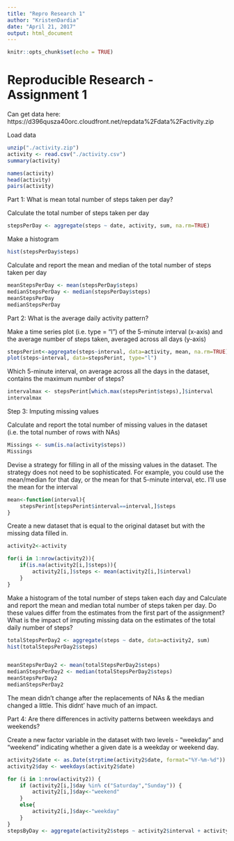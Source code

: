 ---
title: "Repro Research 1"
author: "KristenDardia"
date: "April 21, 2017"
output: html_document
---

```{r setup, include=FALSE}
knitr::opts_chunk$set(echo = TRUE)
```
Reproducible Research - Assignment 1
============================================
Can get data here: https://d396qusza40orc.cloudfront.net/repdata%2Fdata%2Factivity.zip


Load data

```{r}
unzip("./activity.zip")
activity <- read.csv("./activity.csv")
summary(activity)

names(activity)
head(activity)
pairs(activity)

```

Part 1: What is mean total number of steps taken per day?

Calculate the total number of steps taken per day
```{r}
stepsPerDay <- aggregate(steps ~ date, activity, sum, na.rm=TRUE)
```

Make a histogram
```{r}
hist(stepsPerDay$steps)
```

Calculate and report the mean and median of the total number of steps taken per day
```{r}
meanStepsPerDay <- mean(stepsPerDay$steps)
medianStepsPerDay <- median(stepsPerDay$steps)
meanStepsPerDay
medianStepsPerDay
```

Part 2: What is the average daily activity pattern?

Make a time series plot (i.e. type = "l") of the 5-minute interval (x-axis) 
and the average number of steps taken, averaged across all days (y-axis)

```{r}
stepsPerint<-aggregate(steps~interval, data=activity, mean, na.rm=TRUE)
plot(steps~interval, data=stepsPerint, type="l")
```

Which 5-minute interval, on average across all the days in the dataset, contains the maximum number of steps?

```{r}
intervalmax <- stepsPerint[which.max(stepsPerint$steps),]$interval
intervalmax
```

Step 3: Imputing missing values

Calculate and report the total number of missing values in the dataset (i.e. the total number of rows with NAs)
```{r}
Missings <- sum(is.na(activity$steps))
Missings
```

Devise a strategy for filling in all of the missing values in the dataset. The strategy does not need to be sophisticated. 
For example, you could use the mean/median for that day, or the mean for that 5-minute interval, etc.
I'll use the mean for the interval

```{r}
mean<-function(interval){
    stepsPerint[stepsPerint$interval==interval,]$steps
}
```

Create a new dataset that is equal to the original dataset but with the missing data filled in.
```{r}
activity2<-activity

for(i in 1:nrow(activity2)){
    if(is.na(activity2[i,]$steps)){
        activity2[i,]$steps <- mean(activity2[i,]$interval)
    }
}
```

Make a histogram of the total number of steps taken each day and Calculate and report the mean and median total 
number of steps taken per day. Do these values differ from the estimates from the first part of the assignment? 
What is the impact of imputing missing data on the estimates of the total daily number of steps?

```{r}
totalStepsPerDay2 <- aggregate(steps ~ date, data=activity2, sum)
hist(totalStepsPerDay2$steps)


meanStepsPerDay2 <- mean(totalStepsPerDay2$steps)
medianStepsPerDay2 <- median(totalStepsPerDay2$steps)
meanStepsPerDay2
medianStepsPerDay2
```

The mean didn't change after the replacements of NAs & the median changed a little.  This didnt' have much of an impact.

Part 4: Are there differences in activity patterns between weekdays and weekends?

Create a new factor variable in the dataset with two levels - "weekday" and "weekend" 
indicating whether a given date is a weekday or weekend day.

```{r}
activity2$date <- as.Date(strptime(activity2$date, format="%Y-%m-%d"))
activity2$day <- weekdays(activity2$date)

for (i in 1:nrow(activity2)) {
    if (activity2[i,]$day %in% c("Saturday","Sunday")) {
        activity2[i,]$day<-"weekend"
    }
    else{
        activity2[i,]$day<-"weekday"
    }
}
stepsByDay <- aggregate(activity2$steps ~ activity2$interval + activity2$day, activity2, mean)
```
